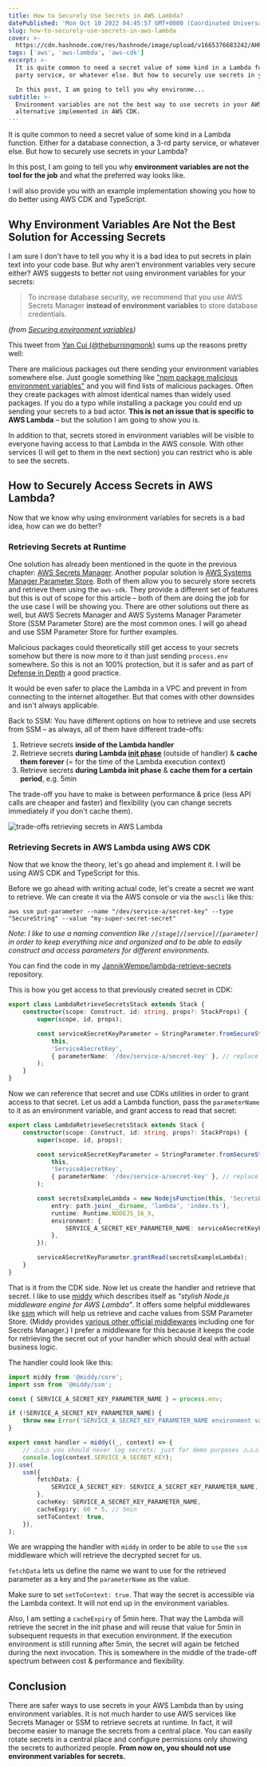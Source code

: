 ```yaml
---
title: How to Securely Use Secrets in AWS Lambda?
datePublished: 'Mon Oct 10 2022 04:45:57 GMT+0000 (Coordinated Universal Time)'
slug: how-to-securely-use-secrets-in-aws-lambda
cover: >-
  https://cdn.hashnode.com/res/hashnode/image/upload/v1665376683242/AHPE0VPzz.png
tags: ['aws', 'aws-lambda', 'aws-cdk']
excerpt: >-
  It is quite common to need a secret value of some kind in a Lambda function. Either for a database connection, a 3-rd
  party service, or whatever else. But how to securely use secrets in your Lambda?

  In this post, I am going to tell you why environme...
subtitle: >-
  Environment variables are not the best way to use secrets in your AWS Lambda. I will tell you why and show you an
  alternative implemented in AWS CDK.
---
```



It is quite common to need a secret value of some kind in a Lambda function. Either for a database connection, a 3-rd
party service, or whatever else. But how to securely use secrets in your Lambda?

In this post, I am going to tell you why **environment variables are not the tool for the job** and what the preferred
way looks like.

I will also provide you with an example implementation showing you how to do better using AWS CDK and TypeScript.

## Why Environment Variables Are Not the Best Solution for Accessing Secrets

I am sure I don't have to tell you why it is a bad idea to put secrets in plain text into your code base. But why aren't
environment variables very secure either? AWS suggests to better not using environment variables for your secrets:

> To increase database security, we recommend that you use AWS Secrets Manager **instead of environment variables** to
> store database credentials.

_(from
[Securing environment variables](https://docs.aws.amazon.com/lambda/latest/dg/configuration-envvars.html#configuration-envvars-encryption))_

This tweet from [Yan Cui (@theburningmonk)](https://twitter.com/theburningmonk) sums up the reasons pretty well:

<Tweet id="https://x.com/theburningmonk/status/1400023348998987783" />

There are malicious packages out there sending your environment variables somewhere else. Just google something like
["npm package malicious environment variables"](https://www.google.com/search?q=npm+package+malicious+environment+variables&oq=npm+package+malicious+environment+variables)
and you will find lists of malicious packages. Often they create packages with almost identical names than widely used
packages. If you do a typo while installing a package you could end up sending your secrets to a bad actor. **This is
not an issue that is specific to AWS Lambda** – but the solution I am going to show you is.

In addition to that, secrets stored in environment variables will be visible to everyone having access to that Lambda in
the AWS console. With other services (I will get to them in the next section) you can restrict who is able to see the
secrets.

## How to Securely Access Secrets in AWS Lambda?

Now that we know why using environment variables for secrets is a bad idea, how can we do better?

### Retrieving Secrets at Runtime

One solution has already been mentioned in the quote in the previous chapter:
[AWS Secrets Manager](https://aws.amazon.com/secrets-manager/). Another popular solution is
[AWS Systems Manager Parameter Store](https://docs.aws.amazon.com/systems-manager/latest/userguide/systems-manager-parameter-store.html).
Both of them allow you to securely store secrets and retrieve them using the `aws-sdk`. They provide a different set of
features but this is out of scope for this article – both of them are doing the job for the use case I will be showing
you. There are other solutions out there as well, but AWS Secrets Manager and AWS Systems Manager Parameter Store (SSM
Parameter Store) are the most common ones. I will go ahead and use SSM Parameter Store for further examples.

Malicious packages could theoretically still get access to your secrets somehow but there is now more to it than just
sending `process.env` somewhere. So this is not an 100% protection, but it is safer and as part of
[Defense in Depth](<https://en.wikipedia.org/wiki/Defense_in_depth_(computing)>) a good practice.

It would be even safer to place the Lambda in a VPC and prevent in from connecting to the internet altogether. But that
comes with other downsides and isn't always applicable.

Back to SSM: You have different options on how to retrieve and use secrets from SSM – as always, all of them have
different trade-offs:

1. Retrieve secrets **inside of the Lambda handler**
2. Retrieve secrets **during Lambda
   [init phase](https://docs.aws.amazon.com/lambda/latest/dg/lambda-runtime-environment.html#runtimes-lifecycle-ib)**
   (outside of handler) & **cache them forever** (= for the time of the Lambda execution context)
3. Retrieve secrets **during Lambda init phase** & **cache them for a certain period**, e.g. 5min

The trade-off you have to make is between performance & price (less API calls are cheaper and faster) and flexibility
(you can change secrets immediately if you don't cache them).

![trade-offs retrieving secrets in AWS Lambda](https://cdn.hashnode.com/res/hashnode/image/upload/v1665309133473/cjlAEXfps.jpg?auto=format,compress&w=800&fit=fillmax)

### Retrieving Secrets in AWS Lambda using AWS CDK

Now that we know the theory, let's go ahead and implement it. I will be using AWS CDK and TypeScript for this.

Before we go ahead with writing actual code, let's create a secret we want to retrieve. We can create it via the AWS
console or via the `awscli` like this:

`aws ssm put-parameter --name "/dev/service-a/secret-key" --type "SecureString" --value "my-super-secret-secret"`

_Note: I like to use a naming convention like `/[stage]/[service]/[parameter]` in order to keep everything nice and
organized and to be able to easily construct and access parameters for different environments._

You can find the code in my
[JannikWempe/lambda-retrieve-secrets](https://github.com/JannikWempe/lambda-retrieve-secrets) repository.

This is how you get access to that previously created secret in CDK:

```typescript
export class LambdaRetrieveSecretsStack extends Stack {
	constructor(scope: Construct, id: string, props?: StackProps) {
		super(scope, id, props);

		const serviceASecretKeyParameter = StringParameter.fromSecureStringParameterAttributes(
			this,
			'ServiceASecretKey',
			{ parameterName: '/dev/service-a/secret-key' }, // replace with your parameter name
		);
	}
}
```

Now we can reference that secret and use CDKs utilities in order to grant access to that secret. Let us add a Lambda
function, pass the `parameterName` to it as an environment variable, and grant access to read that secret:

```typescript
export class LambdaRetrieveSecretsStack extends Stack {
	constructor(scope: Construct, id: string, props?: StackProps) {
		super(scope, id, props);

		const serviceASecretKeyParameter = StringParameter.fromSecureStringParameterAttributes(
			this,
			'ServiceASecretKey',
			{ parameterName: '/dev/service-a/secret-key' }, // replace with your parameter name
		);

		const secretsExampleLambda = new NodejsFunction(this, 'SecretsExampleLambda', {
			entry: path.join(__dirname, 'lambda', 'index.ts'),
			runtime: Runtime.NODEJS_16_X,
			environment: {
				SERVICE_A_SECRET_KEY_PARAMETER_NAME: serviceASecretKeyParameter.parameterName,
			},
		});

		serviceASecretKeyParameter.grantRead(secretsExampleLambda);
	}
}
```

That is it from the CDK side. Now let us create the handler and retrieve that secret. I like to use
[middy](https://middy.js.org/) which describes itself as _"stylish Node.js middleware engine for AWS Lambda"_. It offers
some helpful middlewares like [ssm](https://middy.js.org/docs/middlewares/ssm) which will help us retrieve and cache
values from SSM Parameter Store. (Middy provides
[various other official middlewares](https://middy.js.org/docs/middlewares/intro) including one for Secrets Manager.) I
prefer a middleware for this because it keeps the code for retrieving the secret out of your handler which should deal
with actual business logic.

The handler could look like this:

```typescript
import middy from '@middy/core';
import ssm from '@middy/ssm';

const { SERVICE_A_SECRET_KEY_PARAMETER_NAME } = process.env;

if (!SERVICE_A_SECRET_KEY_PARAMETER_NAME) {
	throw new Error('SERVICE_A_SECRET_KEY_PARAMETER_NAME environment variable is not set');
}

export const handler = middy((_, context) => {
	// ⚠️⚠️⚠️ you should never log secrets; just for demo purposes ⚠️⚠️⚠️
	console.log(context.SERVICE_A_SECRET_KEY);
}).use(
	ssm({
		fetchData: {
			SERVICE_A_SECRET_KEY: SERVICE_A_SECRET_KEY_PARAMETER_NAME,
		},
		cacheKey: SERVICE_A_SECRET_KEY_PARAMETER_NAME,
		cacheExpiry: 60 * 5, // 5min
		setToContext: true,
	}),
);
```

We are wrapping the handler with `middy` in order to be able to `use` the `ssm` middleware which will retrieve the
decrypted secret for us.

`fetchData` lets us define the name we want to use for the retrieved parameter as a key and the `parameterName` as the
value.

Make sure to set `setToContext: true`. That way the secret is accessible via the Lambda context. It will not end up in
the environment variables.

Also, I am setting a `cacheExpiry` of 5min here. That way the Lambda will retrieve the secret in the init phase and will
reuse that value for 5min in subsequent requests in that execution environment. If the execution environment is still
running after 5min, the secret will again be fetched during the next invocation. This is somewhere in the middle of the
trade-off spectrum between cost & performance and flexibility.

## Conclusion

There are safer ways to use secrets in your AWS Lambda than by using environment variables. It is not much harder to use
AWS services like Secrets Manager or SSM to retrieve secrets at runtime. In fact, it will become easier to manage the
secrets from a central place. You can easily rotate secrets in a central place and configure permissions only showing
the secrets to authorized people. **From now on, you should not use environment variables for secrets.**
